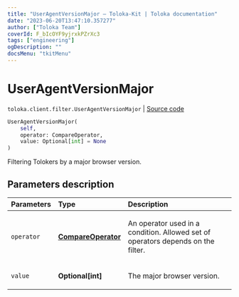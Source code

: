 ```yaml
---
title: "UserAgentVersionMajor — Toloka-Kit | Toloka documentation"
date: "2023-06-20T13:47:10.357277"
author: ["Toloka Team"]
coverId: F_bIcOYF9yjrxkPZrXc3
tags: ["engineering"]
ogDescription: ""
docsMenu: "tkitMenu"
---
```


# UserAgentVersionMajor

`toloka.client.filter.UserAgentVersionMajor` | [Source code](https://github.com/Toloka/toloka-kit/blob/v1.2.0/src/client/filter.py#L722)

```python
UserAgentVersionMajor(
    self,
    operator: CompareOperator,
    value: Optional[int] = None
)
```

Filtering Tolokers by a major browser version.

## Parameters description

| Parameters | Type | Description |
| :----------| :----| :-----------|
`operator`|**[CompareOperator](/docs/toloka-kit/reference/toloka.client.primitives.operators.CompareOperator)**|<p>An operator used in a condition. Allowed set of operators depends on the filter.</p>
`value`|**Optional\[int\]**|<p>The major browser version.</p>